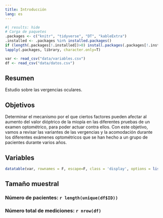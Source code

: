 ```yaml
---
title: Introducción
lang: es
---
```


```r
#| results: hide
# Carga de paquetes
.packages <- c("knitr", "tidyverse", "DT", "kableExtra")
.installed <- .packages %in% installed.packages()
if (length(.packages[!.installed])>0) install.packages(.packages[!.installed])
lapply(.packages, library, character.only=T)
```

<!-- Carga de datos -->
```r
var <- read_csv("data/variables.csv")
df <- read_csv("data/datos.csv")
```

## Resumen
Estudio sobre las vergencias oculares.

## Objetivos

Determinar el mecanismo por el que ciertos factores pueden afectar al aumento del valor dióptrico de la miopía en las diferentes pruebas de un examen optométrico, para poder actuar contra ellos. Con este objetivo, vamos a revisar las variantes de las vergencias y la acomodación durante los diferentes exámenes optométricos que se han hecho a un grupo de pacientes durante varios años.

## Variables

```r
datatable(var, rownames = F, escape=F, class = 'display', options = list(pageLength = 10, dom="ltip", language = list(url = 'http://cdn.datatables.net/plug-ins/1.10.11/i18n/Spanish.json')))
```

## Tamaño muestral

### Número de pacientes: `r length(unique(df$ID))`

### Número total de mediciones: `r nrow(df)`


 
 